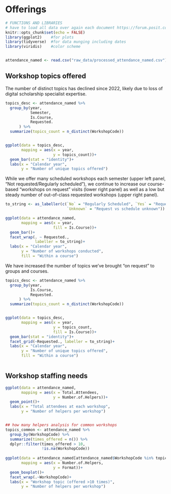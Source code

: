 # Offerings {#sec-offerings}

```r
# FUNCTIONS AND LIBRARIES
# have to load all data over again each document https://forum.posit.co/t/quarto-cant-find-r-objects/156848
knitr::opts_chunk$set(echo = FALSE)
library(ggplot2)    #for plots
library(tidyverse)  #for data munging including dates
library(viridis)    #color scheme


attendance_named <- read.csv("raw_data/processed_attendance_named.csv")

```

## Workshop topics offered

The number of distinct topics has declined since 2022, likely due to loss of digital scholarship specialist expertise.
```r
topics_desc <- attendance_named %>%
  group_by(year,
           Semester,
           Is.Course,
           Requested.
      ) %>%
  summarize(topics_count = n_distinct(WorkshopCode))


ggplot(data = topics_desc,
       mapping = aes(x = year,
                     y = topics_count))+
  geom_bar(stat = "identity")+
  labs(x = "Calendar year",
       y = "Number of unique topics offered")

```


While we offer many scheduled workshops each semester (upper left panel, "Not requested/Regularly scheduled"), we continue to increase our course-based "workshops on request" visits (lower right panel) as well as a low but steady number of out-of-class requested workshops (upper right panel).

```r

to_string <- as_labeller(c(`No` = "Regularly Scheduled", `Yes` = "Requested",
                           `Unknown` = "Request vs schedule unknown"))

ggplot(data = attendance_named,
       mapping = aes(x = year,
                     fill = Is.Course))+
  geom_bar()+
  facet_wrap(. ~ Requested.,
             labeller = to_string)+
  labs(x = "Calendar year",
       y = "Number of workshops conducted",
       fill = "Within a course")
```



We have increased the number of topics we've brought "on request" to groups and courses.

```r

topics_desc <- attendance_named %>%
  group_by(year,
           Is.Course,
           Requested.
      ) %>%
  summarize(topics_count = n_distinct(WorkshopCode))


ggplot(data = topics_desc,
       mapping = aes(x = year,
                     y = topics_count,
                     fill = Is.Course))+
  geom_bar(stat = "identity")+
  facet_grid(~Requested., labeller = to_string)+
  labs(x = "Calendar year",
       y = "Number of unique topics offered",
       fill = "Within a course")



```

## Workshop staffing needs

```r

ggplot(data = attendance_named,
       mapping = aes(x = Total.Attendees,
                     y = Number.of.Helpers))+
  geom_point()+
  labs(x = "Total attendees at each workshop",
       y = "Number of helpers per workshop")


## how many helpers analysis for common workshops
topics_common <- attendance_named %>%
  group_by(WorkshopCode) %>%
  summarize(times_offered = n()) %>%
  dplyr::filter(times_offered > 10,
                !is.na(WorkshopCode))
  
ggplot(data = attendance_named[attendance_named$WorkshopCode %in% topics_common$WorkshopCode,],
       mapping = aes(x = Number.of.Helpers,
                     y = Format))+
  geom_boxplot()+
  facet_wrap(.~WorkshopCode)+
  labs(x = "Workshop topic (offered >10 times)",
       y = "Number of helpers per workshop")


```
  